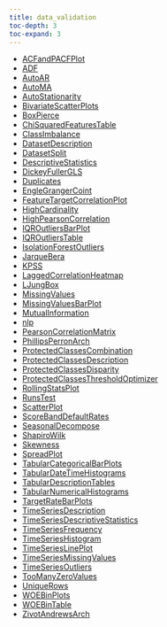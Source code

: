 ```yaml
---
title: data_validation
toc-depth: 3
toc-expand: 3
---
```


- [ACFandPACFPlot](data_validation/ACFandPACFPlot.qmd)
- [ADF](data_validation/ADF.qmd)
- [AutoAR](data_validation/AutoAR.qmd)
- [AutoMA](data_validation/AutoMA.qmd)
- [AutoStationarity](data_validation/AutoStationarity.qmd)
- [BivariateScatterPlots](data_validation/BivariateScatterPlots.qmd)
- [BoxPierce](data_validation/BoxPierce.qmd)
- [ChiSquaredFeaturesTable](data_validation/ChiSquaredFeaturesTable.qmd)
- [ClassImbalance](data_validation/ClassImbalance.qmd)
- [DatasetDescription](data_validation/DatasetDescription.qmd)
- [DatasetSplit](data_validation/DatasetSplit.qmd)
- [DescriptiveStatistics](data_validation/DescriptiveStatistics.qmd)
- [DickeyFullerGLS](data_validation/DickeyFullerGLS.qmd)
- [Duplicates](data_validation/Duplicates.qmd)
- [EngleGrangerCoint](data_validation/EngleGrangerCoint.qmd)
- [FeatureTargetCorrelationPlot](data_validation/FeatureTargetCorrelationPlot.qmd)
- [HighCardinality](data_validation/HighCardinality.qmd)
- [HighPearsonCorrelation](data_validation/HighPearsonCorrelation.qmd)
- [IQROutliersBarPlot](data_validation/IQROutliersBarPlot.qmd)
- [IQROutliersTable](data_validation/IQROutliersTable.qmd)
- [IsolationForestOutliers](data_validation/IsolationForestOutliers.qmd)
- [JarqueBera](data_validation/JarqueBera.qmd)
- [KPSS](data_validation/KPSS.qmd)
- [LaggedCorrelationHeatmap](data_validation/LaggedCorrelationHeatmap.qmd)
- [LJungBox](data_validation/LJungBox.qmd)
- [MissingValues](data_validation/MissingValues.qmd)
- [MissingValuesBarPlot](data_validation/MissingValuesBarPlot.qmd)
- [MutualInformation](data_validation/MutualInformation.qmd)
- [nlp](data_validation/nlp.qmd)
- [PearsonCorrelationMatrix](data_validation/PearsonCorrelationMatrix.qmd)
- [PhillipsPerronArch](data_validation/PhillipsPerronArch.qmd)
- [ProtectedClassesCombination](data_validation/ProtectedClassesCombination.qmd)
- [ProtectedClassesDescription](data_validation/ProtectedClassesDescription.qmd)
- [ProtectedClassesDisparity](data_validation/ProtectedClassesDisparity.qmd)
- [ProtectedClassesThresholdOptimizer](data_validation/ProtectedClassesThresholdOptimizer.qmd)
- [RollingStatsPlot](data_validation/RollingStatsPlot.qmd)
- [RunsTest](data_validation/RunsTest.qmd)
- [ScatterPlot](data_validation/ScatterPlot.qmd)
- [ScoreBandDefaultRates](data_validation/ScoreBandDefaultRates.qmd)
- [SeasonalDecompose](data_validation/SeasonalDecompose.qmd)
- [ShapiroWilk](data_validation/ShapiroWilk.qmd)
- [Skewness](data_validation/Skewness.qmd)
- [SpreadPlot](data_validation/SpreadPlot.qmd)
- [TabularCategoricalBarPlots](data_validation/TabularCategoricalBarPlots.qmd)
- [TabularDateTimeHistograms](data_validation/TabularDateTimeHistograms.qmd)
- [TabularDescriptionTables](data_validation/TabularDescriptionTables.qmd)
- [TabularNumericalHistograms](data_validation/TabularNumericalHistograms.qmd)
- [TargetRateBarPlots](data_validation/TargetRateBarPlots.qmd)
- [TimeSeriesDescription](data_validation/TimeSeriesDescription.qmd)
- [TimeSeriesDescriptiveStatistics](data_validation/TimeSeriesDescriptiveStatistics.qmd)
- [TimeSeriesFrequency](data_validation/TimeSeriesFrequency.qmd)
- [TimeSeriesHistogram](data_validation/TimeSeriesHistogram.qmd)
- [TimeSeriesLinePlot](data_validation/TimeSeriesLinePlot.qmd)
- [TimeSeriesMissingValues](data_validation/TimeSeriesMissingValues.qmd)
- [TimeSeriesOutliers](data_validation/TimeSeriesOutliers.qmd)
- [TooManyZeroValues](data_validation/TooManyZeroValues.qmd)
- [UniqueRows](data_validation/UniqueRows.qmd)
- [WOEBinPlots](data_validation/WOEBinPlots.qmd)
- [WOEBinTable](data_validation/WOEBinTable.qmd)
- [ZivotAndrewsArch](data_validation/ZivotAndrewsArch.qmd)
